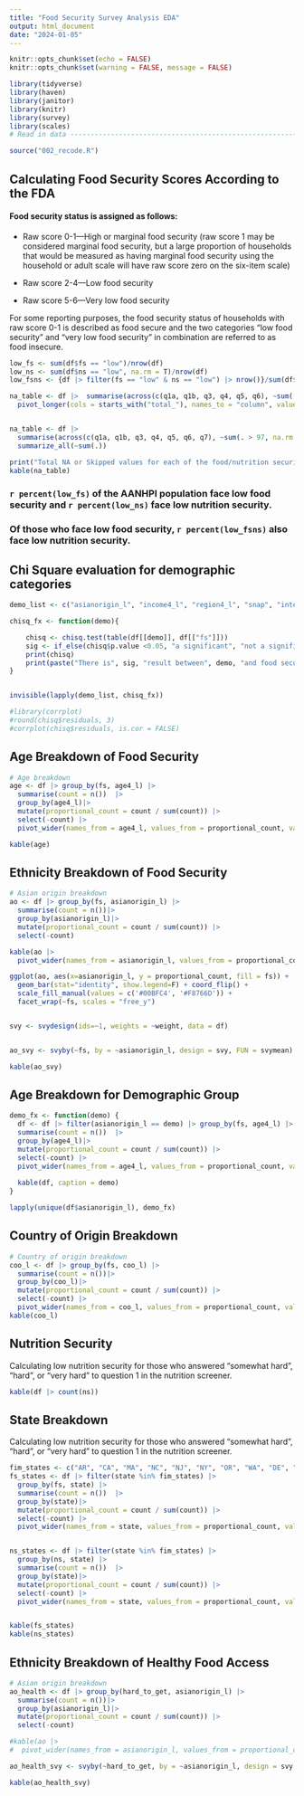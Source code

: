 ```yaml
---
title: "Food Security Survey Analysis EDA"
output: html_document
date: "2024-01-05"
---
```


```r
knitr::opts_chunk$set(echo = FALSE)
knitr::opts_chunk$set(warning = FALSE, message = FALSE) 

library(tidyverse)
library(haven)
library(janitor)
library(knitr)
library(survey)
library(scales)
# Read in data -------------------------------------------------------------------

source("002_recode.R")


```


## Calculating Food Security Scores According to the FDA

#### Food security status is assigned as follows:

- Raw score 0-1—High or marginal food security (raw score 1 may be considered marginal food security, but a large proportion of households that would be measured as having marginal food security using the household or adult scale will have raw score zero on the six-item scale)

- Raw score 2-4—Low food security

- Raw score 5-6—Very low food security

For some reporting purposes, the food security status of households with raw score 0-1 is described as food secure and the two categories “low food security” and “very low food security” in combination are referred to as food insecure.

```r
low_fs <- sum(df$fs == "low")/nrow(df)
low_ns <- sum(df$ns == "low", na.rm = T)/nrow(df)
low_fsns <- {df |> filter(fs == "low" & ns == "low") |> nrow()}/sum(df$fs == "low")

na_table <- df |>  summarise(across(c(q1a, q1b, q3, q4, q5, q6), ~sum(. > 97, na.rm = TRUE), .names = "total_{.col}")) %>%
  pivot_longer(cols = starts_with("total_"), names_to = "column", values_to = "count")


na_table <- df |> 
  summarise(across(c(q1a, q1b, q3, q4, q5, q6, q7), ~sum(. > 97, na.rm = TRUE))) |>
  summarize_all(~sum(.))

print("Total NA or Skipped values for each of the food/nutrition security questions")
kable(na_table)


```
### `r percent(low_fs)` of the AANHPI population face low food security and `r percent(low_ns)` face low nutrition security.
### Of those who face low food security, `r percent(low_fsns)` also face low nutrition security.

## Chi Square evaluation for demographic categories

``` r

demo_list <- c("asianorigin_l", "income4_l", "region4_l", "snap", "internet_l", "metro_l", "lang_athome_l", "age4")

chisq_fx <- function(demo){

    chisq <- chisq.test(table(df[[demo]], df[["fs"]]))
    sig <- if_else(chisq$p.value <0.05, "a significant", "not a significant")
    print(chisq)
    print(paste("There is", sig, "result between", demo, "and food security"))
}


invisible(lapply(demo_list, chisq_fx))

#library(corrplot)
#round(chisq$residuals, 3)
#corrplot(chisq$residuals, is.cor = FALSE)

```


## Age Breakdown of Food Security 

```r
# Age breakdown
age <- df |> group_by(fs, age4_l) |> 
  summarise(count = n())  |>
  group_by(age4_l)|>
  mutate(proportional_count = count / sum(count)) |>
  select(-count) |>
  pivot_wider(names_from = age4_l, values_from = proportional_count, values_fill = 0)

kable(age)

```

## Ethnicity Breakdown of Food Security


``` r
# Asian origin breakdown
ao <- df |> group_by(fs, asianorigin_l) |> 
  summarise(count = n())|> 
  group_by(asianorigin_l)|>
  mutate(proportional_count = count / sum(count)) |>
  select(-count) 

kable(ao |>
  pivot_wider(names_from = asianorigin_l, values_from = proportional_count, values_fill = 0))

ggplot(ao, aes(x=asianorigin_l, y = proportional_count, fill = fs)) + 
  geom_bar(stat="identity", show.legend=F) + coord_flip() + 
  scale_fill_manual(values = c('#00BFC4', '#F8766D')) + 
  facet_wrap(~fs, scales = "free_y")


svy <- svydesign(ids=~1, weights = ~weight, data = df)


ao_svy <- svyby(~fs, by = ~asianorigin_l, design = svy, FUN = svymean) |> as_tibble()

kable(ao_svy)

```

## Age Breakdown for Demographic Group

```r
demo_fx <- function(demo) {
  df <- df |> filter(asianorigin_l == demo) |> group_by(fs, age4_l) |> 
  summarise(count = n())  |>
  group_by(age4_l)|>
  mutate(proportional_count = count / sum(count)) |>
  select(-count) |>
  pivot_wider(names_from = age4_l, values_from = proportional_count, values_fill = 0)
  
  kable(df, caption = demo)
}

lapply(unique(df$asianorigin_l), demo_fx)

```

## Country of Origin Breakdown
```r
# Country of origin breakdown
coo_l <- df |> group_by(fs, coo_l) |> 
  summarise(count = n())|> 
  group_by(coo_l)|>
  mutate(proportional_count = count / sum(count)) |>
  select(-count) |>
  pivot_wider(names_from = coo_l, values_from = proportional_count, values_fill = 0)
kable(coo_l)

```

## Nutrition Security
Calculating low nutrition security for those who answered "somewhat hard", "hard", or "very hard" to question 1 in the nutrition screener.

```r

kable(df |> count(ns))
```

## State Breakdown
Calculating low nutrition security for those who answered "somewhat hard", "hard", or "very hard" to question 1 in the nutrition screener.

```r
fim_states <- c("AR", "CA", "MA", "NC", "NJ", "NY", "OR", "WA", "DE", "IL", "NM")
fs_states <- df |> filter(state %in% fim_states) |>
  group_by(fs, state) |> 
  summarise(count = n())  |>
  group_by(state)|>
  mutate(proportional_count = count / sum(count)) |>
  select(-count) |>
  pivot_wider(names_from = state, values_from = proportional_count, values_fill = 0)


ns_states <- df |> filter(state %in% fim_states) |>
  group_by(ns, state) |> 
  summarise(count = n())  |>
  group_by(state)|>
  mutate(proportional_count = count / sum(count)) |>
  select(-count) |>
  pivot_wider(names_from = state, values_from = proportional_count, values_fill = 0)


kable(fs_states)
kable(ns_states)

```

## Ethnicity Breakdown of Healthy Food Access


``` r
# Asian origin breakdown
ao_health <- df |> group_by(hard_to_get, asianorigin_l) |> 
  summarise(count = n())|> 
  group_by(asianorigin_l)|>
  mutate(proportional_count = count / sum(count)) |>
  select(-count) 

#kable(ao |>
#  pivot_wider(names_from = asianorigin_l, values_from = proportional_count, values_fill = 0))

ao_health_svy <- svyby(~hard_to_get, by = ~asianorigin_l, design = svy, FUN = svymean) |> as_tibble()

kable(ao_health_svy)

```


